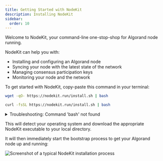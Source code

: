 ```yaml
---
title: Getting Started with NodeKit
description: Installing NodeKit
sidebar:
  order: 10
---
```



Welcome to NodeKit, your command-line one-stop-shop for Algorand node running.

NodeKit can help you with:

- Installing and configuring an Algorand node
- Syncing your node with the latest state of the network
- Managing consensus participation keys
- Monitoring your node and the network

To get started with NodeKit, copy-paste this command in your terminal:

<Tabs syncKey="os">
<TabItem label="Linux" icon="linux">

```bash
wget -qO- https://nodekit.run/install.sh | bash
```
</TabItem>
<TabItem label="macOS" icon="apple">

```sh
curl -fsSL https://nodekit.run/install.sh | bash
```

</TabItem>
</Tabs>

<details>
  <summary>Troubleshooting: Command 'bash' not found</summary>
  Some versions of Mac OS may not include the required `bash` executable that runs the installer.

  If you get an error about `bash` not being available, please install bash on your system manually.

  For Mac OS, a popular way to do this is to install [Homebrew](https://brew.sh/) and then install bash using:

  ```bash
  brew install bash
  ```
</details>

This will detect your operating system and download the appropriate NodeKit executable to your local directory.

It will then immediately start the bootstrap process to get your Algorand node up and running:

![Screenshot of a typical NodeKit installation process](/assets/nodekit-install.png)
